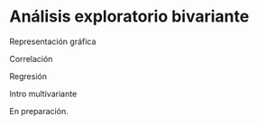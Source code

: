 
# Análisis exploratorio bivariante {#aed-bi}

Representación gráfica

Correlación

Regresión

Intro multivariante

En preparación.






